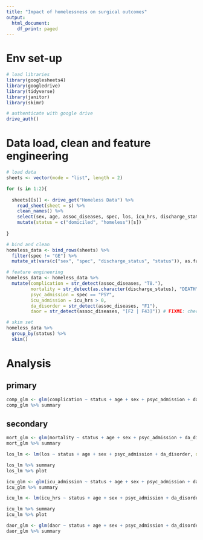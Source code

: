 ```yaml
---
title: "Impact of homelessness on surgical outcomes"
output:
  html_document:
    df_print: paged
---
```




# Env set-up

```r
# load libraries
library(googlesheets4)
library(googledrive)
library(tidyverse)
library(janitor)
library(skimr)

# authenticate with google drive
drive_auth()
```

# Data load, clean and feature engineering

```r
# load data
sheets <- vector(mode = "list", length = 2)

for (s in 1:2){
  
  sheets[[s]] <- drive_get("Homeless Data") %>%
    read_sheet(sheet = s) %>%
    clean_names() %>%
    select(sex, age, assoc_diseases, spec, los, icu_hrs, discharge_status) %>%
    mutate(status = c("domiciled", "homeless")[s])
  
}

# bind and clean
homeless_data <- bind_rows(sheets) %>%
  filter(spec != "GE") %>%
  mutate_at(vars(c("sex", "spec", "discharge_status", "status")), as.factor)

# feature engineering
homeless_data <- homeless_data %>%
  mutate(complication = str_detect(assoc_diseases, "T8."),
         mortality = str_detect(as.character(discharge_status), "DEATH"),
         psyc_admission = spec == "PSY",
         icu_admission = icu_hrs > 0,
         da_disorder = str_detect(assoc_diseases, "F1"),
         daor = str_detect(assoc_diseases, "[F2 | F43]")) # FIXME: check to see if this defn works

# skim set
homeless_data %>%
  group_by(status) %>%
  skim()
```

# Analysis

## primary

```r
comp_glm <- glm(complication ~ status + age + sex + psyc_admission + da_disorder, data = homeless_data)
comp_glm %>% summary
```

## secondary

```r
mort_glm <- glm(mortality ~ status + age + sex + psyc_admission + da_disorder, data = homeless_data)
mort_glm %>% summary
```

```r
los_lm <- lm(los ~ status + age + sex + psyc_admission + da_disorder, data = homeless_data)

los_lm %>% summary
los_lm %>% plot
```



```r
icu_glm <- glm(icu_admission ~ status + age + sex + psyc_admission + da_disorder, data = homeless_data)
icu_glm %>% summary

icu_lm <- lm(icu_hrs ~ status + age + sex + psyc_admission + da_disorder, data = homeless_data)

icu_lm %>% summary
icu_lm %>% plot
```


```r
daor_glm <- glm(daor ~ status + age + sex + psyc_admission + da_disorder, data = homeless_data)
daor_glm %>% summary
```











